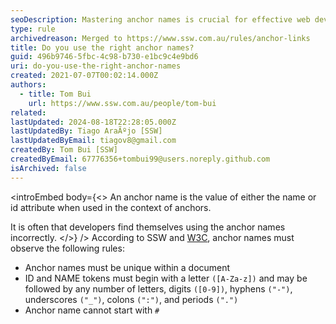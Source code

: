 ```yaml
---
seoDescription: Mastering anchor names is crucial for effective web development. Follow W3C guidelines and ensure unique, letter-started, and correctly formatted anchor names to avoid common mistakes.
type: rule
archivedreason: Merged to https://www.ssw.com.au/rules/anchor-links
title: Do you use the right anchor names?
guid: 496b9746-5fbc-4c98-b730-e1bc9c4e9bd6
uri: do-you-use-the-right-anchor-names
created: 2021-07-07T00:02:14.000Z
authors:
  - title: Tom Bui
    url: https://www.ssw.com.au/people/tom-bui
related:
lastUpdated: 2024-08-18T22:28:05.000Z
lastUpdatedBy: Tiago AraÃºjo [SSW]
lastUpdatedByEmail: tiagov8@gmail.com
createdBy: Tom Bui [SSW]
createdByEmail: 67776356+tombui99@users.noreply.github.com
isArchived: false
---
```


<introEmbed
  body={<>
An anchor name is the value of either the name or id attribute when used in the context of anchors.

It is often that developers find themselves using the anchor names incorrectly.
  </>}
/>
According to SSW and [W3C](https://www.w3.org/TR/REC-html40/struct/links.html), anchor names must observe the following rules:

* Anchor names must be unique within a document
* ID and NAME tokens must begin with a letter `([A-Za-z])` and may be followed by any number of letters, digits `([0-9])`, hyphens `("-")`, underscores `("_")`, colons `(":")`, and periods `(".")`
* Anchor name cannot start with `#`
